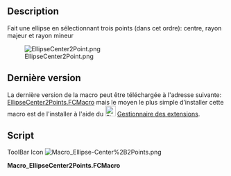 <languages/>
{{Macro/fr
|Name=Macro_Ellipse-Center+2Points
|Icon=Macro_Ellipse-Center%2B2Points.png
|Description=Génère une ellipse en sélectionnant trois points (dans cet ordre) : centre, grand rayon et petit rayon.
|Author=Eriossoltero
|Version=02.00
|Date=2019-07-29
|FCVersion=Toutes
|Download=[https://wiki.freecad.org/images/6/66/Macro_Ellipse-Center%2B2Points.png Icône de la barre d'outils]
}}

==Description==
Fait une ellipse en sélectionnant trois points (dans cet ordre): centre, rayon majeur et rayon mineur

[[Image:EllipseCenter2Point.png]]

<span id="Latest"></span>
==Dernière version==

La dernière version de la macro peut être téléchargée à l'adresse suivante: [https://github.com/FreeCAD/FreeCAD-macros/blob/master/ObjectCreation/EllipseCenter2Points.FCMacro EllipseCenter2Points.FCMacro] mais le moyen le plus simple d’installer cette macro est de l'installer à l'aide du [[Image:Std_AddonMgr.svg|24px]] [[Std_AddonMgr/fr|Gestionnaire des extensions]].

==Script==

ToolBar Icon [[Image:Macro_Ellipse-Center%2B2Points.png]]

'''Macro_EllipseCenter2Points.FCMacro'''

{{MacroCode|code=


# Macro Begin: Ellipse-Center+2Points.FCMacro +++++++++++++++++++++++++++++++++++++++++++++++++
# http://freecad-tutorial.blogspot.com/2011/12/engine-9-poly-v-belt.html
# https://wiki.freecad.org/User:Eriossoltero
# 13/03/2012, 29/07/2019
import Part, FreeCAD, math, PartGui, FreeCADGui
from FreeCAD import Base

# get the selected objects, with first selection for the trajectory and second for the section
# Adapted from:
# Macro Begin: Ellipse-Center+2Points.FCMacro +++++++++++++++++++++++++++++++++++++++++++++++++
# http://freecad-tutorial.blogspot.com/2011/12/engine-9-poly-v-belt.html
import Part, FreeCAD, math, PartGui, FreeCADGui
from FreeCAD import Base

# get the selected objects, with first selection for the trajectory and second for the section
# Adapted from:
# http://freecad-tutorial.blogspot.com/2011/12/engine-9-poly-v-belt.html
s = FreeCADGui.Selection.getSelection()
try:
    sel1=s[0].Shape
    sel2=s[1].Shape
    sel3=s[2].Shape
    pt_center = sel1.Point
    pt_radmay = sel2.Point
    pt_radmen = sel3.Point
    
    # create Part object in the current document
    myObject=App.ActiveDocument.addObject("Part::Feature","Ellipse")
    
    # create a shape and assign it to the current document
    ellipse = Part.Ellipse(pt_radmay, pt_radmen, pt_center)
    myObject.Shape = ellipse.toShape()
    # Macro End: Ellipse-Center+2Points.FCMacro +++++++++++++++++++++++++++++++++++++++++++++++++

except:
    print( "Wrong selection")
    print( "First:centre, Second:major radius and Third:minor radius")

}}

{{clear}}